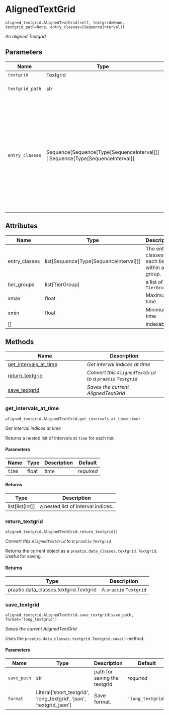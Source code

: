 # AlignedTextGrid { #aligned_textgrid.aligned_textgrid.AlignedTextGrid }

`aligned_textgrid.AlignedTextGrid(self, textgrid=None, textgrid_path=None, entry_classes=[SequenceInterval])`

_An aligned Textgrid_

## Parameters

| Name            | Type                                                                                     | Description                                                                                                                                                                                                                                                                                                                                                                                                                                                                                                                              | Default              |
|-----------------|------------------------------------------------------------------------------------------|------------------------------------------------------------------------------------------------------------------------------------------------------------------------------------------------------------------------------------------------------------------------------------------------------------------------------------------------------------------------------------------------------------------------------------------------------------------------------------------------------------------------------------------|----------------------|
| `textgrid`      | Textgrid                                                                                 | A `praatio` TextGrid                                                                                                                                                                                                                                                                                                                                                                                                                                                                                                                     | `None`               |
| `textgrid_path` | str                                                                                      | A path to a TextGrid file to be  read in with `praatio.textgrid.openTextgrid`                                                                                                                                                                                                                                                                                                                                                                                                                                                            | `None`               |
| `entry_classes` | Sequence\[Sequence\[Type\[SequenceInterval\]\]\] \| Sequence\[Type\[SequenceInterval\]\] | If a single list of `SequenceInterval` subclasses is given, they will be repeated as many times as necessary to assign a class to every tier.  So if there are three speakers, each with a word and phone tier,  `[Word, Phone]` will process them each into a tier group.  If your TextGrids are more complex, provide a nested list with the  class for each tier within each tier group. Say, if only the first speaker had both a word and phone tier, and the remaining two had only a word tier, `[[Word, Phone], [Word], [Word]]` | `[SequenceInterval]` |

## Attributes

| Name          | Type                                         | Description                                          |
|---------------|----------------------------------------------|------------------------------------------------------|
| entry_classes | list\[Sequence\[Type\[SequenceInterval\]\]\] | The entry classes for each tier within a tier group. |
| tier_groups   | list\[TierGroup\]                            | a list of `TierGroup`                                |
| xmax          | float                                        | Maximum time                                         |
| xmin          | float                                        | Minimum time                                         |
| \[\]          |                                              | indexable                                            |

## Methods

| Name | Description |
| --- | --- |
| [get_intervals_at_time](#aligned_textgrid.aligned_textgrid.AlignedTextGrid.get_intervals_at_time) | _Get interval indices at time_ |
| [return_textgrid](#aligned_textgrid.aligned_textgrid.AlignedTextGrid.return_textgrid) | _Convert this `AlignedTextGrid` to a `praatio` `Textgrid`_ |
| [save_textgrid](#aligned_textgrid.aligned_textgrid.AlignedTextGrid.save_textgrid) | _Saves the current AlignedTextGrid_ |

### get_intervals_at_time { #aligned_textgrid.aligned_textgrid.AlignedTextGrid.get_intervals_at_time }

`aligned_textgrid.AlignedTextGrid.get_intervals_at_time(time)`

_Get interval indices at time_

Returns a nested list of intervals at `time` for each tier.

#### Parameters

| Name   | Type   | Description   | Default    |
|--------|--------|---------------|------------|
| `time` | float  | time          | _required_ |

#### Returns

| Type                | Description                        |
|---------------------|------------------------------------|
| list\[list\[int\]\] | a nested list of interval indices. |

### return_textgrid { #aligned_textgrid.aligned_textgrid.AlignedTextGrid.return_textgrid }

`aligned_textgrid.AlignedTextGrid.return_textgrid()`

_Convert this `AlignedTextGrid` to a `praatio` `Textgrid`_

Returns the current object as a `praatio.data_classes.textgrid.Textgrid`.
Useful for saving.

#### Returns

| Type                                   | Description            |
|----------------------------------------|------------------------|
| praatio.data_classes.textgrid.Textgrid | A `praatio` `Textgrid` |

### save_textgrid { #aligned_textgrid.aligned_textgrid.AlignedTextGrid.save_textgrid }

`aligned_textgrid.AlignedTextGrid.save_textgrid(save_path, format='long_textgrid')`

_Saves the current AlignedTextGrid_

Uses the `praatio.data_classes.textgrid.Textgrid.save()` method.

#### Parameters

| Name        | Type                                                                  | Description                  | Default           |
|-------------|-----------------------------------------------------------------------|------------------------------|-------------------|
| `save_path` | str                                                                   | path for saving the textgrid | _required_        |
| `format`    | Literal\['short_textgrid', 'long_textgrid', 'json', 'textgrid_json'\] | Save format.                 | `'long_textgrid'` |
